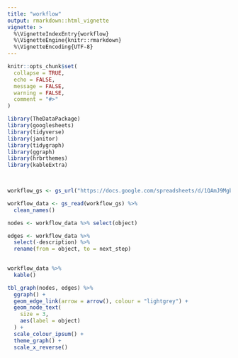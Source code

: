 ```yaml
---
title: "workflow"
output: rmarkdown::html_vignette
vignette: >
  %\VignetteIndexEntry{workflow}
  %\VignetteEngine{knitr::rmarkdown}
  %\VignetteEncoding{UTF-8}
---
```


```r
knitr::opts_chunk$set(
  collapse = TRUE,
  echo = FALSE,
  message = FALSE,
  warning = FALSE,
  comment = "#>"
)
```

```r
library(TheDataPackage)
library(googlesheets)
library(tidyverse)
library(janitor)
library(tidygraph)
library(ggraph)
library(hrbrthemes)
library(kableExtra)

  
```

```r
workflow_gs <- gs_url("https://docs.google.com/spreadsheets/d/1QAmJ9MgbCelhYiJYY0If8r0KC99qQmlJKBBeO4ESoAc/edit?usp=sharing")

workflow_data <- gs_read(workflow_gs) %>% 
  clean_names()

```


```r
nodes <- workflow_data %>% select(object)

edges <- workflow_data %>% 
  select(-description) %>% 
  rename(from = object, to = next_step)
  


```


```r
workflow_data %>% 
  kable() 


```


```r
tbl_graph(nodes, edges) %>% 
  ggraph() +
  geom_edge_link(arrow = arrow(), colour = "lightgrey") + 
  geom_node_text(
    size = 3,
    aes(label = object)
  ) + 
  scale_colour_ipsum() +
  theme_graph() +
  scale_x_reverse()

```

